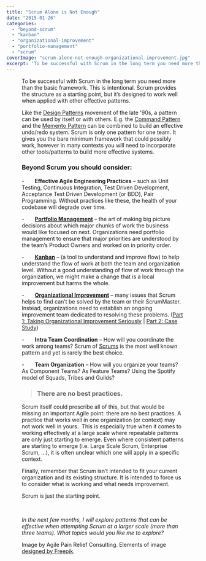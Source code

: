 ```yaml
---
title: "Scrum Alone is Not Enough"
date: "2015-01-26"
categories: 
  - "beyond-scrum"
  - "kanban"
  - "organizational-improvement"
  - "portfolio-management"
  - "scrum"
coverImage: "scrum-alone-not-enough-organizational-improvement.jpg"
excerpt: 'To be successful with Scrum in the long term you need more than the basic framework. This'
---
```




<Figure
  src={ScrumAloneNotEnough2}
  alt="Beyond Scrum: Scrum Alone Is Not Enough"
  caption="Beyond Scrum: Scrum Alone Is Not Enough"
/>


To be successful with Scrum in the long term you need more than the basic framework. This is intentional. Scrum provides the structure as a starting point, but it’s designed to work well when applied with other effective patterns.

Like the [Design Patterns](external:https://en.wikipedia.org/wiki/Design_pattern) movement of the late '90s, a pattern can be used by itself or with others. E.g. the [Command Pattern](external:https://en.wikipedia.org/wiki/Command_pattern) and the [Memento Pattern](external:https://en.wikipedia.org/wiki/Memento_pattern) can be combined to build an effective undo/redo system. Scrum is only one pattern for one team. It gives you the bare minimum framework that could possibly work, however in many contexts you will need to incorporate other tools/patterns to build more effective systems.

### Beyond Scrum you should consider:

\-       **Effective Agile Engineering Practices** – such as Unit Testing, Continuous Integration, Test Driven Development, Acceptance Test Driven Development (or BDD), Pair Programming. Without practices like these, the health of your codebase will degrade over time.

\-       **[Portfolio Management](/blog/portfolio-management)** – the art of making big picture decisions about which major chunks of work the business would like focused on next. Organizations need portfolio management to ensure that major priorities are understood by the team’s Product Owners and worked on in priority order.

\-       [**Kanban**](/blog/kanban-portfolio-view "Kanban Portfolio View") – (a tool to understand and improve flow) to help understand the flow of work at both the team and organization level. Without a good understanding of flow of work through the organization, we might make a change that is a local improvement but harms the whole.

\-       **[Organizational Improvement](/blog/taking-organizational-improvement-with-scrum-seriously)** – many issues that Scrum helps to find can’t be solved by the team or their ScrumMaster. Instead, organizations need to establish an ongoing improvement team dedicated to resolving these problems. ([Part 1: Taking Organizational Improvement Seriously](/blog/taking-organizational-improvement-with-scrum-seriously) | [Part 2: Case Study](/blog/taking-organizational-improvement-seriously-case-study))

\-       **Intra Team Coordination** – How will you coordinate the work among teams? Scrum of [Scrums](blog/a-tale-of-two-daily-scrums) is the most well known pattern and yet is rarely the best choice.

\-       **Team Organization** – How will you organize your teams? As Component Teams? As Feature Teams? Using the Spotify model of Squads, Tribes and Guilds?

> ### There are no best practices.

Scrum itself could prescribe all of this, but that would be missing an important Agile point: there are no best practices. A practice that works well in one organization (or context) may not work well in yours.  This is especially true when it comes to working effectively at a large scale where repeatable patterns are only just starting to emerge. Even where consistent patterns are starting to emerge (i.e. Large Scale Scrum, Enterprise Scrum, …), it is often unclear which one will apply in a specific context.

Finally, remember that Scrum isn’t intended to fit your current organization and its existing structure. It is intended to force us to consider what is working and what needs improvement.

Scrum is just the starting point.

 

_In the next few months, I will explore patterns that can be effective when attempting Scrum at a larger scale (more than three teams). What topics would you like me to explore?_

Image by Agile Pain Relief Consulting. Elements of image [designed by Freepik](external:https://www.freepik.com/).
